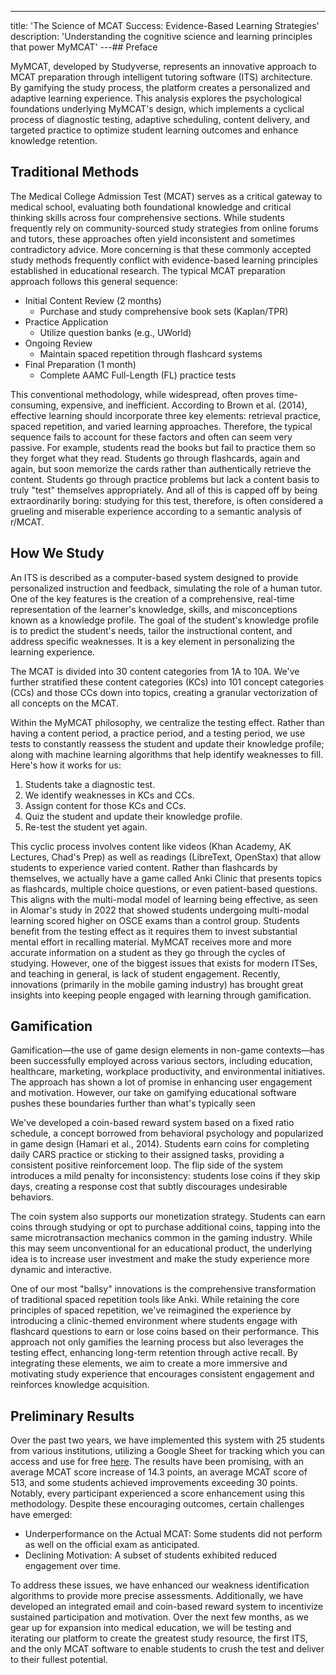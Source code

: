 ---
title: 'The Science of MCAT Success: Evidence-Based Learning Strategies'
description: 'Understanding the cognitive science and learning principles that power MyMCAT'
---## Preface

MyMCAT, developed by Studyverse, represents an innovative approach to MCAT preparation through intelligent tutoring software (ITS) architecture. By gamifying the study process, the platform creates a personalized and adaptive learning experience. This analysis explores the psychological foundations underlying MyMCAT's design, which implements a cyclical process of diagnostic testing, adaptive scheduling, content delivery, and targeted practice to optimize student learning outcomes and enhance knowledge retention.

## Traditional Methods

The Medical College Admission Test (MCAT) serves as a critical gateway to medical school, evaluating both foundational knowledge and critical thinking skills across four comprehensive sections. While students frequently rely on community-sourced study strategies from online forums and tutors, these approaches often yield inconsistent and sometimes contradictory advice. More concerning is that these commonly accepted study methods frequently conflict with evidence-based learning principles established in educational research. The typical MCAT preparation approach follows this general sequence:

- Initial Content Review (2 months)
  - Purchase and study comprehensive book sets (Kaplan/TPR)
- Practice Application
  - Utilize question banks (e.g., UWorld)
- Ongoing Review
  - Maintain spaced repetition through flashcard systems
- Final Preparation (1 month)
  - Complete AAMC Full-Length (FL) practice tests

This conventional methodology, while widespread, often proves time-consuming, expensive, and inefficient. According to Brown et al. (2014), effective learning should incorporate three key elements: retrieval practice, spaced repetition, and varied learning approaches. Therefore, the typical sequence fails to account for these factors and often can seem very passive. For example, students read the books but fail to practice them so they forget what they read. Students go through flashcards, again and again, but soon memorize the cards rather than authentically retrieve the content. Students go through practice problems but lack a content basis to truly "test" themselves appropriately. And all of this is capped off by being extraordinarily boring: studying for this test, therefore, is often considered a grueling and miserable experience according to a semantic analysis of r/MCAT. 

## How We Study

An ITS is described as a computer-based system designed to provide personalized instruction and feedback, simulating the role of a human tutor. One of the key features is the creation of a comprehensive, real-time representation of the learner's knowledge, skills, and misconceptions known as a knowledge profile. The goal of the student's knowledge profile is to predict the student's needs, tailor the instructional content, and address specific weaknesses. It is a key element in personalizing the learning experience.

The MCAT is divided into 30 content categories from 1A to 10A. We've further stratified these content categories (KCs) into 101 concept categories (CCs) and those CCs down into topics, creating a granular vectorization of all concepts on the MCAT.

Within the MyMCAT philosophy, we centralize the testing effect. Rather than having a content period, a practice period, and a testing period, we use tests to constantly reassess the student and update their knowledge profile; along with machine learning algorithms that help identify weaknesses to fill. Here's how it works for us:

1. Students take a diagnostic test.
2. We identify weaknesses in KCs and CCs.
3. Assign content for those KCs and CCs.
4. Quiz the student and update their knowledge profile.
5. Re-test the student yet again.

This cyclic process involves content like videos (Khan Academy, AK Lectures, Chad's Prep) as well as readings (LibreText, OpenStax) that allow students to experience varied content. Rather than flashcards by themselves, we actually have a game called Anki Clinic that presents topics as flashcards, multiple choice questions, or even patient-based questions. This aligns with the multi-modal model of learning being effective, as seen in Alomar's study in 2022 that showed students undergoing multi-modal learning scored higher on OSCE exams than a control group. Students benefit from the testing effect as it requires them to invest substantial mental effort in recalling material. MyMCAT receives more and more accurate information on a student as they go through the cycles of studying. However, one of the biggest issues that exists for modern ITSes, and teaching in general, is lack of student engagement. Recently, innovations (primarily in the mobile gaming industry) has brought great insights into keeping people engaged with learning through gamification.

## Gamification

Gamification—the use of game design elements in non-game contexts—has been successfully employed across various sectors, including education, healthcare, marketing, workplace productivity, and environmental initiatives. The approach has shown a lot of promise in enhancing user engagement and motivation. However, our take on gamifying educational software pushes these boundaries further than what's typically seen

We've developed a coin-based reward system based on a fixed ratio schedule, a concept borrowed from behavioral psychology and popularized in game design (Hamari et al., 2014). Students earn coins for completing daily CARS practice or sticking to their assigned tasks, providing a consistent positive reinforcement loop. The flip side of the system introduces a mild penalty for inconsistency: students lose coins if they skip days, creating a response cost that subtly discourages undesirable behaviors.

The coin system also supports our monetization strategy. Students can earn coins through studying or opt to purchase additional coins, tapping into the same microtransaction mechanics common in the gaming industry. While this may seem unconventional for an educational product, the underlying idea is to increase user investment and make the study experience more dynamic and interactive.

One of our most "ballsy" innovations is the comprehensive transformation of traditional spaced repetition tools like Anki. While retaining the core principles of spaced repetition, we've reimagined the experience by introducing a clinic-themed environment where students engage with flashcard questions to earn or lose coins based on their performance. This approach not only gamifies the learning process but also leverages the testing effect, enhancing long-term retention through active recall. By integrating these elements, we aim to create a more immersive and motivating study experience that encourages consistent engagement and reinforces knowledge acquisition.

## Preliminary Results
Over the past two years, we have implemented this system with 25 students from various institutions, utilizing a Google Sheet for tracking which you can access and use for free [here](https://docs.google.com/spreadsheets/d/1UT2BEbeON-6henio23oLeKXvMGfQPvrjPIISPRtm6zc/edit?gid=1459696965#gid=1459696965). The results have been promising, with an average MCAT score increase of 14.3 points, an average MCAT score of 513, and some students achieved improvements exceeding 30 points. Notably, every participant experienced a score enhancement using this methodology.
Despite these encouraging outcomes, certain challenges have emerged:
- Underperformance on the Actual MCAT: Some students did not perform as well on the official exam as anticipated.
- Declining Motivation: A subset of students exhibited reduced engagement over time.

To address these issues, we have enhanced our weakness identification algorithms to provide more precise assessments. Additionally, we have developed an integrated email and coin-based reward system to incentivize sustained participation and motivation.
Over the next few months, as we gear up for expansion into medical education, we will be testing and iterating our platform to create the greatest study resource, the first ITS, and the only MCAT software to enable students to crush the test and deliver to their fullest potential.
